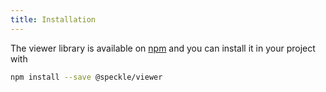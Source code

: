 ```yaml
---
title: Installation
---
```


The viewer library is available on [npm](https://www.npmjs.com/package/@speckle/viewer) and you can install it in your project with 

```bash
npm install --save @speckle/viewer
```




